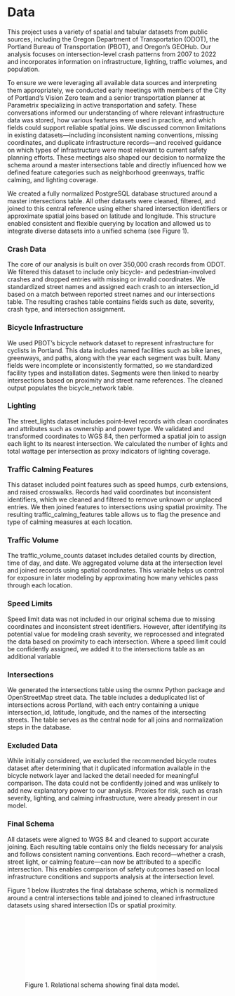 # Data
This project uses a variety of spatial and tabular datasets from public sources, including the Oregon Department of Transportation (ODOT), the Portland Bureau of Transportation (PBOT), and Oregon’s GEOHub. Our analysis focuses on intersection-level crash patterns from 2007 to 2022 and incorporates information on infrastructure, lighting, traffic volumes, and population.

To ensure we were leveraging all available data sources and interpreting them appropriately, we conducted early meetings with members of the City of Portland’s Vision Zero team and a senior transportation planner at Parametrix specializing in active transportation and safety. These conversations informed our understanding of where relevant infrastructure data was stored, how various features were used in practice, and which fields could support reliable spatial joins. We discussed common limitations in existing datasets—including inconsistent naming conventions, missing coordinates, and duplicate infrastructure records—and received guidance on which types of infrastructure were most relevant to current safety planning efforts. These meetings also shaped our decision to normalize the schema around a master intersections table and directly influenced how we defined feature categories such as neighborhood greenways, traffic calming, and lighting coverage.

We created a fully normalized PostgreSQL database structured around a master intersections table. All other datasets were cleaned, filtered, and joined to this central reference using either shared intersection identifiers or approximate spatial joins based on latitude and longitude. This structure enabled consistent and flexible querying by location and allowed us to integrate diverse datasets into a unified schema (see Figure 1).

### Crash Data  
The core of our analysis is built on over 350,000 crash records from ODOT. We filtered this dataset to include only bicycle- and pedestrian-involved crashes and dropped entries with missing or invalid coordinates. We standardized street names and assigned each crash to an intersection_id based on a match between reported street names and our intersections table. The resulting crashes table contains fields such as date, severity, crash type, and intersection assignment.

### Bicycle Infrastructure  
We used PBOT’s bicycle network dataset to represent infrastructure for cyclists in Portland. This data includes named facilities such as bike lanes, greenways, and paths, along with the year each segment was built. Many fields were incomplete or inconsistently formatted, so we standardized facility types and installation dates. Segments were then linked to nearby intersections based on proximity and street name references. The cleaned output populates the bicycle_network table.

### Lighting  
The street_lights dataset includes point-level records with clean coordinates and attributes such as ownership and power type. We validated and transformed coordinates to WGS 84, then performed a spatial join to assign each light to its nearest intersection. We calculated the number of lights and total wattage per intersection as proxy indicators of lighting coverage.

### Traffic Calming Features  
This dataset included point features such as speed humps, curb extensions, and raised crosswalks. Records had valid coordinates but inconsistent identifiers, which we cleaned and filtered to remove unknown or unplaced entries. We then joined features to intersections using spatial proximity. The resulting traffic_calming_features table allows us to flag the presence and type of calming measures at each location.

### Traffic Volume  
The traffic_volume_counts dataset includes detailed counts by direction, time of day, and date. We aggregated volume data at the intersection level and joined records using spatial coordinates. This variable helps us control for exposure in later modeling by approximating how many vehicles pass through each location.

### Speed Limits
Speed limit data was not included in our original schema due to missing coordinates and inconsistent street identifiers. However, after identifying its potential value for modeling crash severity, we reprocessed and integrated the data based on proximity to each intersection. Where a speed limit could be confidently assigned, we added it to the intersections table as an additional variable

### Intersections  
We generated the intersections table using the osmnx Python package and OpenStreetMap street data. The table includes a deduplicated list of intersections across Portland, with each entry containing a unique intersection_id, latitude, longitude, and the names of the intersecting streets. The table serves as the central node for all joins and normalization steps in the database.

### Excluded Data  
While initially considered, we excluded the recommended bicycle routes dataset after determining that it duplicated information available in the bicycle network layer and lacked the detail needed for meaningful comparison. The data could not be confidently joined and was unlikely to add new explanatory power to our analysis. Proxies for risk, such as crash severity, lighting, and calming infrastructure, were already present in our model.

### Final Schema

All datasets were aligned to WGS 84 and cleaned to support accurate joining. Each resulting table contains only the fields necessary for analysis and follows consistent naming conventions. Each record—whether a crash, street light, or calming feature—can now be attributed to a specific intersection. This enables comparison of safety outcomes based on local infrastructure conditions and supports analysis at the intersection level.

Figure 1 below illustrates the final database schema, which is normalized around a central intersections table and joined to cleaned infrastructure datasets using shared intersection IDs or spatial proximity.

![Figure 1. Relational schema showing final data model.](figures/schema.pdf)

